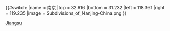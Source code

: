 {{#switch:{{{1}}}
|name   = 南京
|top    = 32.616
|bottom = 31.232
|left   = 118.361
|right  = 119.235
|image  = Subdivisions_of_Nanjing-China.png
}}<noinclude>{{Location map/Info}}
{{Documentation}}
[[Category:中国地理位置图模板|Jiangsu]]

</noinclude>